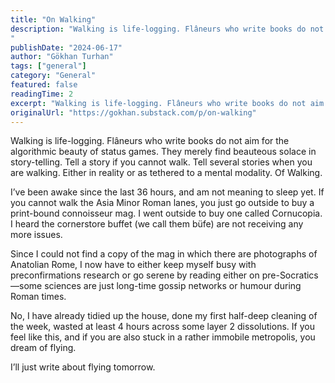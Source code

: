 ```yaml
---
title: "On Walking"
description: "Walking is life-logging. Flâneurs who write books do not aim for the algorithmic beauty of status games. They merely find beauteous solace in story-telling. Tell a story if you cannot walk. Tell several stories when you are walking. Either in reality or as tethered to a mental modality. Of Walking.
"
publishDate: "2024-06-17"
author: "Gökhan Turhan"
tags: ["general"]
category: "General"
featured: false
readingTime: 2
excerpt: "Walking is life-logging. Flâneurs who write books do not aim for the algorithmic beauty of status games. They merely find beauteous solace in story-telling. Tell a story if you cannot walk. Tell..."
originalUrl: "https://gokhan.substack.com/p/on-walking"
---
```


Walking is life-logging. Flâneurs who write books do not aim for the algorithmic beauty of status games. They merely find beauteous solace in story-telling. Tell a story if you cannot walk. Tell several stories when you are walking. Either in reality or as tethered to a mental modality. Of Walking.

I’ve been awake since the last 36 hours, and am not meaning to sleep yet. If you cannot walk the Asia Minor Roman lanes, you just go outside to buy a print-bound connoisseur mag. I went outside to buy one called Cornucopia. I heard the cornerstore buffet (we call them büfe) are not receiving any more issues.

Since I could not find a copy of the mag in which there are photographs of Anatolian Rome, I now have to either keep myself busy with preconfirmations research or go serene by reading either on pre-Socratics—some sciences are just long-time gossip networks or humour during Roman times.

No, I have already tidied up the house, done my first half-deep cleaning of the week, wasted at least 4 hours across some layer 2 dissolutions. If you feel like this, and if you are also stuck in a rather immobile metropolis, you dream of flying.

I’ll just write about flying tomorrow.